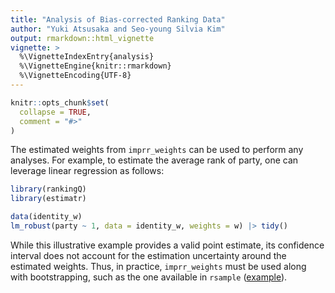 ```yaml
---
title: "Analysis of Bias-corrected Ranking Data"
author: "Yuki Atsusaka and Seo-young Silvia Kim"
output: rmarkdown::html_vignette
vignette: >
  %\VignetteIndexEntry{analysis}
  %\VignetteEngine{knitr::rmarkdown}
  %\VignetteEncoding{UTF-8}
---
```


```r
knitr::opts_chunk$set(
  collapse = TRUE,
  comment = "#>"
)
```

The estimated weights from `imprr_weights` can be used to perform any analyses. For example, to estimate the average rank of party, one can leverage linear regression as follows:

```r
library(rankingQ)
library(estimatr)

data(identity_w)
lm_robust(party ~ 1, data = identity_w, weights = w) |> tidy()
```

While this illustrative example provides a valid point estimate, its confidence interval does not account for the estimation uncertainty around the estimated weights. Thus, in practice, `imprr_weights` must be used along with bootstrapping, such as the one available in `rsample` ([example](https://declaredesign.org/r/estimatr/articles/estimatr-in-the-tidyverse.html#bootstrap-using-rsample)).
